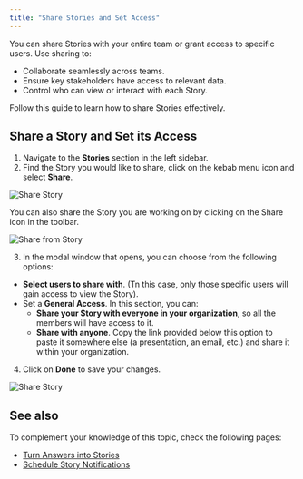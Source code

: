 ```yaml
---
title: "Share Stories and Set Access"
---
```


You can share Stories with your entire team or grant access to specific users. Use sharing to:

- Collaborate seamlessly across teams.
- Ensure key stakeholders have access to relevant data.
- Control who can view or interact with each Story.

Follow this guide to learn how to share Stories effectively.

## Share a Story and Set its Access

1. Navigate to the **Stories** section in the left sidebar.
2. Find the Story you would like to share, click on the kebab menu icon and select **Share**.

![Share Story](/images/share-story.png)

<Tip>
  You can also share the Story you are working on by clicking on the Share icon in the toolbar.

  ![Share from Story](/images/share-within.png)
</Tip>

3. In the modal window that opens, you can choose from the following options:

- **Select users to share with**. (Tn this case, only those specific users will gain access to view the Story).
- Set a **General Access**. In this section, you can:
  - **Share your Story with everyone in your organization**, so all the members will have access to it.
  - **Share with anyone**. Copy the link provided below this option to paste it somewhere else (a presentation, an email, etc.) and share it within your organization.

4. Click on **Done** to save your changes.

![Share Story](/images/share-story3-4.png)

## See also

To complement your knowledge of this topic, check the following pages:

- [Turn Answers into Stories](using-wisdom-ai-everyday/turn-answers-into-stories)
- [Schedule Story Notifications](/using-wisdom-ai-everyday/schedule-story-notifications)